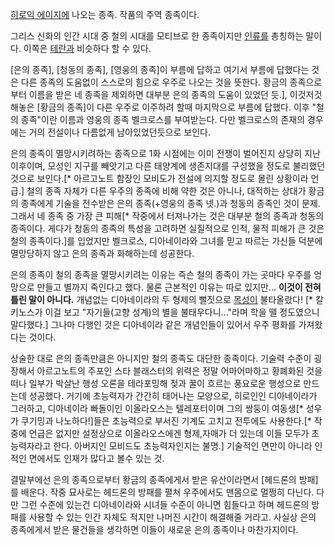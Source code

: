 [[히로익 에이지]]에 나오는 종족. 작품의 주역 종족이다.

그리스 신화의 인간 시대 중 철의 시대를 모티브로 한 종족이지만 [[인류]]를 총칭하는 말이다. 이쪽은 [[테란]]과 비슷하다 할 수 있다.

[은의 종족], [청동의 종족], [영웅의 종족]이 부름에 답하고 여기서 부름에 답했다는 것은 다른 종족의 도움없이 스스로의 힘으로 우주로 나오는 것을 뜻한다. 황금의 종족으로부터 이름을 받은 네 종족을 제외하면 대부분 은의 종족의 도움이 있었던 듯.], 이것저것 해놓은 [황금의 종족]이 다른 우주로 이주하려 할때 마지막으로 부름에 답했다. 이후 "철의 종족"이란 이름과 영웅의 종족 벨크로스를 부여받는다. 다만 벨크로스의 존재의 경우에는 거의 전설이나 다름없게 남아있었던듯으로 보인다. 

은의 종족이 멸망시키려하는 종족으로 1화 시점에는 이미 전쟁이 벌어진지 상당히 지난 이후이며, 모성인 지구를 빼앗기고 다른 태양계에 생존지대를 구성했을 정도로 불리했던 것으로 보인다.[* 아르고노트 함장인 모비도가 전설에 의지할 정도로 몰린 상황이라 언급.] 철의 종족 자체가 다른 우주의 종족에 비해 약한 것은 아니나, 대적하는 상대가 황금의 종족에게 기술을 전수받은 은의 종족(+영웅의 종족 넷.)과 청동의 종족인 것이 문제. 그래서 네 종족 중 가장 큰 피해[* 작중에서 터져나가는 것은 대부분 철의 종족과 청동의 종족이다. 게다가 청동의 종족의 특성을 고려하면 실질적으로 인적, 물적 피해가 큰 것은 철의 종족이다.]를 입었지만 벨크로스, 디아네이라와 그녀를 믿고 따르는 가신들 덕분에 멸망당하지 않고 은의 종족과 화해하는데 성공한다.

은의 종족이 철의 종족을 멸망시키려는 이유는 즉슨 철의 종족이 가는 곳마다 우주를 엉망으로 만들고 별까지 죽인다고 했다. 물론 근본적인 이유는 따로 있지만... '''이것이 전혀 틀린 말이 아니다.'''  개념없는 디아네이라의 두 형제의 뻘짓으로 [[목성]]이 불타올랐다! [* 칼키노스가 이걸 보고 "자기들(고향 성계)의 별을 불태우다니..."라며 학을 뗄 정도였으니 말다했다.] 그나마 다행인 것은 디아네이라 같은 개념인들이 있어서 우주 평화를 가져왔다는 것이다.

상술한 대로 은의 종족만큼은 아니지만 철의 종족도 대단한 종족이다. 기술력 수준이 굉장해서 아르고노트의 주포인 스타 블래스터의 위력은 정말 어마어마하고 황폐화된 것을 떠나 일부가 박살난 행성 오론을 테라포밍해 젖과 꿀이 흐르는 풍요로운 행성으로 만드는데 성공했다. 거기에 초능력자가 간간히 태어나는 모양으로, 히로인인 디아네이라가 그러하고, 디아네이라 빠돌이인 이올라오스는 텔레포터이며 그의 쌍둥이 여동생[* 성우가 쿠기밍과 나노하다!]들은 초능력으로 부서진 기계도 고치고 전투에도 사용한다.[* 작중에 언급은 없지만 설정상으로 이올라오스에겐 형제,자매가 더 있는데 이들 모두가 초능력자라고 한다. 아버지인 모비드도 초능력자인지는 불명.] 기술적인 면만이 아니라 인적인 면에서도 인재가 많다고 볼수 있는 것. 

결말부에선 은의 종족으로부터 황금의 종족에게서 받은 유산이라면서 [헤드론의 방패]를 배운다. 작중 묘사로는 헤드론의 방패를 펼쳐 우주에서도 맨몸으로 멀쩡히 다닌다. 다만 그런 수준에 있는건 디아네이라와 시녀들 수준이 아니면 힘들다고 하며 헤드론의 방패를 사용할 수 있는 인간 자체도 적지만 나머진 시간이 해결해줄 거라고. 사실상 은의 종족에게서 받은 물건들을 생각하면 이들이 새로운 은의 종족이나 마찬가지이다.
